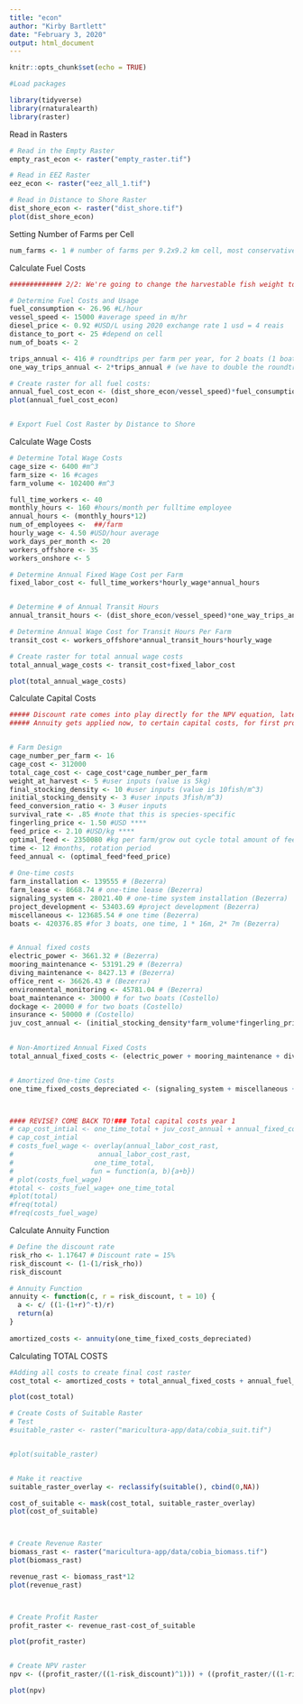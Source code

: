 ```yaml
---
title: "econ"
author: "Kirby Bartlett"
date: "February 3, 2020"
output: html_document
---
```


```r
knitr::opts_chunk$set(echo = TRUE)
```

```r
#Load packages

library(tidyverse)
library(rnaturalearth)
library(raster)

```

Read in Rasters
```r

# Read in the Empty Raster
empty_rast_econ <- raster("empty_raster.tif")

# Read in EEZ Raster
eez_econ <- raster("eez_all_1.tif")

# Read in Distance to Shore Raster
dist_shore_econ <- raster("dist_shore.tif")
plot(dist_shore_econ)

```

Setting Number of Farms per Cell
```r

num_farms <- 1 # number of farms per 9.2x9.2 km cell, most conservative estimate of 16 cages per/farm (per cell)
```

Calculate Fuel Costs
```r

############# 2/2: We're going to change the harvestable fish weight to 5kg!

# Determine Fuel Costs and Usage
fuel_consumption <- 26.96 #L/hour
vessel_speed <- 15000 #average speed in m/hr
diesel_price <- 0.92 #USD/L using 2020 exchange rate 1 usd = 4 reais
distance_to_port <- 25 #depend on cell
num_of_boats <- 2

trips_annual <- 416 # roundtrips per farm per year, for 2 boats (1 boat @ 5 trips/week, 1 @ 8 trips per week, and 52 weeks a year)
one_way_trips_annual <- 2*trips_annual # (we have to double the roundtrips because we need to take into account that distance traveled happens TWICE for every round trip)

# Create raster for all fuel costs:
annual_fuel_cost_econ <- (dist_shore_econ/vessel_speed)*fuel_consumption*diesel_price*one_way_trips_annual
plot(annual_fuel_cost_econ)


# Export Fuel Cost Raster by Distance to Shore
```

Calculate Wage Costs
```r

# Determine Total Wage Costs
cage_size <- 6400 #m^3
farm_size <- 16 #cages
farm_volume <- 102400 #m^3

full_time_workers <- 40
monthly_hours <- 160 #hours/month per fulltime employee
annual_hours <- (monthly_hours*12)
num_of_employees <-  ##/farm
hourly_wage <- 4.50 #USD/hour average
work_days_per_month <- 20
workers_offshore <- 35
workers_onshore <- 5

# Determine Annual Fixed Wage Cost per Farm
fixed_labor_cost <- full_time_workers*hourly_wage*annual_hours


# Determine # of Annual Transit Hours
annual_transit_hours <- (dist_shore_econ/vessel_speed)*one_way_trips_annual

# Determine Annual Wage Cost for Transit Hours Per Farm
transit_cost <- workers_offshore*annual_transit_hours*hourly_wage

# Create raster for total annual wage costs
total_annual_wage_costs <- transit_cost+fixed_labor_cost

plot(total_annual_wage_costs)

```


Calculate Capital Costs
```r

##### Discount rate comes into play directly for the NPV equation, later.
##### Annuity gets applied now, to certain capital costs, for first profit calculation.


# Farm Design
cage_number_per_farm <- 16
cage_cost <- 312000
total_cage_cost <- cage_cost*cage_number_per_farm
weight_at_harvest <- 5 #user inputs (value is 5kg)
final_stocking_density <- 10 #user inputs (value is 10fish/m^3)
initial_stocking_density <- 3 #user inputs 3fish/m^3)
feed_conversion_ratio <- 3 #user inputs
survival_rate <- .85 #note that this is species-specific
fingerling_price <- 1.50 #USD ****
feed_price <- 2.10 #USD/kg ****
optimal_feed <- 2350080 #kg per farm/grow out cycle total amount of feed
time <- 12 #months, rotation period
feed_annual <- (optimal_feed*feed_price)
 
# One-time costs
farm_installation <- 139555 # (Bezerra)
farm_lease <- 8668.74 # one-time lease (Bezerra)
signaling_system <- 28021.40 # one-time system installation (Bezerra)
project_development <- 53403.69 #project development (Bezerra)
miscellaneous <- 123685.54 # one time (Bezerra)
boats <- 420376.85 #for 3 boats, one time, 1 * 16m, 2* 7m (Bezerra)


# Annual fixed costs
electric_power <- 3661.32 # (Bezerra)
mooring_maintenance <- 53191.29 # (Bezerra)
diving_maintenance <- 8427.13 # (Bezerra)
office_rent <- 36626.43 # (Bezerra)
environmental_monitoring <- 45781.04 # (Bezerra)
boat_maintenance <- 30000 # for two boats (Costello)
dockage <- 20000 # for two boats (Costello)
insurance <- 50000 # (Costello)
juv_cost_annual <- (initial_stocking_density*farm_volume*fingerling_price) # yearly cost
 

# Non-Amortized Annual Fixed Costs
total_annual_fixed_costs <- (electric_power + mooring_maintenance + diving_maintenance + office_rent + environmental_monitoring + boat_maintenance + dockage + insurance + feed_annual + juv_cost_annual)


# Amortized One-time Costs
one_time_fixed_costs_depreciated <- (signaling_system + miscellaneous + boats + total_cage_cost + farm_installation + farm_lease + project_development) #### ONLY PART TO AMORTIZE



#### REVISE? COME BACK TO!### Total capital costs year 1
# cap_cost_intial <- one_time_total + juv_cost_annual + annual_fixed_costs + feed_annual
# cap_cost_intial
# costs_fuel_wage <- overlay(annual_labor_cost_rast,
#                     annual_labor_cost_rast,
#                    one_time_total,
#                   fun = function(a, b){a+b})
# plot(costs_fuel_wage)
#total <- costs_fuel_wage+ one_time_total
#plot(total)
#freq(total)
#freq(costs_fuel_wage)

```


Calculate Annuity Function
```r

# Define the discount rate
risk_rho <- 1.17647 # Discount rate = 15%
risk_discount <- (1-(1/risk_rho))
risk_discount

# Annuity Function
annuity <- function(c, r = risk_discount, t = 10) {
  a <- c/ ((1-(1+r)^-t)/r)
  return(a)
}
  
amortized_costs <- annuity(one_time_fixed_costs_depreciated)

```

Calculating TOTAL COSTS
```r

#Adding all costs to create final cost raster
cost_total <- amortized_costs + total_annual_fixed_costs + annual_fuel_cost_econ + total_annual_wage_costs

plot(cost_total)

```
```r

# Create Costs of Suitable Raster
# Test
#suitable_raster <- raster("maricultura-app/data/cobia_suit.tif")


#plot(suitable_raster)


# Make it reactive
suitable_raster_overlay <- reclassify(suitable(), cbind(0,NA))

cost_of_suitable <- mask(cost_total, suitable_raster_overlay)
plot(cost_of_suitable)



# Create Revenue Raster
biomass_rast <- raster("maricultura-app/data/cobia_biomass.tif")
plot(biomass_rast)

revenue_rast <- biomass_rast*12
plot(revenue_rast)



# Create Profit Raster
profit_raster <- revenue_rast-cost_of_suitable

plot(profit_raster)


# Create NPV raster
npv <- ((profit_raster/((1-risk_discount)^1))) + ((profit_raster/((1-risk_discount)^2))) + ((profit_raster/((1-risk_discount)^3))) + ((profit_raster/((1-risk_discount)^4))) + ((profit_raster/((1-risk_discount)^5))) + ((profit_raster/((1-risk_discount)^6))) + ((profit_raster/((1-risk_discount)^7))) + ((profit_raster/((1-risk_discount)^8))) + ((profit_raster/((1-risk_discount)^9))) + ((profit_raster/((1-risk_discount)^10)))

plot(npv)

```


